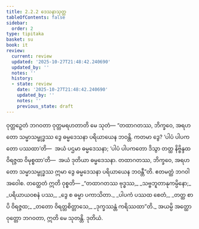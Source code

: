 ```yaml
---
title: 2.2.2 ဒေသနာသုတ္တ
tableOfContents: false
sidebar:
  order: 2
type: tipitaka
basket: su
book: it
review:
  current: review
  updated: '2025-10-27T21:48:42.240690'
  updated_by: ''
  notes: ''
  history:
  - state: review
    date: '2025-10-27T21:48:42.240690'
    updated_by: ''
    notes: ''
    previous_state: draft
---
```



<ReviewStatus review={frontmatter.review} showDetails={true} />

<HypothesisAnnotation frontmatter={frontmatter} />

<DynamicBreadcrumb />

<Division number="39" book="it" e="ch" v="18" p="218">

<Paragraph number="245" book="it">
ဝုတ္တဉှေတံ ဘဂဝတာ ဝုတ္တမရဟတာတိ မေ သုတံ—
</Paragraph>

<Paragraph number="246" book="it">
“တထာဂတဿ, ဘိက္ခဝေ, အရဟတော သမ္မာသမ္ဗုဒ္ဓဿ ဒွေ ဓမ္မဒေသနာ ပရိယာယေန ဘဝန္တိ. ကတမာ ဒွေ? ‘ပါပံ ပါပကတော ပဿထာ’တိ—  အယံ ပဌမာ ဓမ္မဒေသနာ; ‘ပါပံ ပါပကတော ဒိသွာ တတ္ထ နိဗ္ဗိန္ဒထ ဝိရဇ္ဇထ ဝိမုစ္စထာ’တိ—  အယံ ဒုတိယာ ဓမ္မဒေသနာ. တထာဂတဿ, ဘိက္ခဝေ, အရဟတော သမ္မာသမ္ဗုဒ္ဓဿ ဣမာ ဒွေ ဓမ္မဒေသနာ ပရိယာယေန ဘဝန္တီ”တိ. ဧတမတ္ထံ ဘဂဝါ အဝေါစ. တတ္ထေတံ ဣတိ ဝုစ္စတိ—
</Paragraph>

<Paragraph number="247" type="verses" book="it">
_“တထာဂတဿ ဗုဒ္ဓဿ,_  
_သဗ္ဗဘူတာနုကမ္ပိနော;_  
_ပရိယာယဝစနံ ပဿ,_  
_ဒွေ စ ဓမ္မာ ပကာသိတာ._  

</Paragraph>

<Paragraph number="248" type="verses" book="it">
_ပါပကံ ပဿထ စေတံ,_  
_တတ္ထ စာပိ ဝိရဇ္ဇထ;_  
_တတော ဝိရတ္တစိတ္တာသေ,_  
_ဒုက္ခဿန္တံ ကရိဿထာ”တိ._  

</Paragraph>

<Paragraph number="249" book="it">
အယမ္ပိ အတ္ထော ဝုတ္တော ဘဂဝတာ, ဣတိ မေ သုတန္တိ.

</Paragraph>
</Division>

<Paragraph number="250" type="center" book="it">
ဒုတိယံ.
</Paragraph>